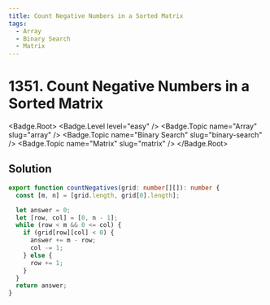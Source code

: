 ```yaml
---
title: Count Negative Numbers in a Sorted Matrix
tags:
  - Array
  - Binary Search
  - Matrix
---
```


# 1351. Count Negative Numbers in a Sorted Matrix

<Badge.Root>
  <Badge.Level level="easy" />
  <Badge.Topic name="Array" slug="array" />
  <Badge.Topic name="Binary Search" slug="binary-search" />
  <Badge.Topic name="Matrix" slug="matrix" />
</Badge.Root>

## Solution

```typescript filename="solution.ts" copy
export function countNegatives(grid: number[][]): number {
  const [m, n] = [grid.length, grid[0].length];

  let answer = 0;
  let [row, col] = [0, n - 1];
  while (row < m && 0 <= col) {
    if (grid[row][col] < 0) {
      answer += m - row;
      col -= 1;
    } else {
      row += 1;
    }
  }
  return answer;
}
```

<ProblemLink
  codingSite="leetcode"
  href="https://leetcode.com/problems/count-negative-numbers-in-a-sorted-matrix"
  title="Count Negative Numbers in a Sorted Matrix"
/>
